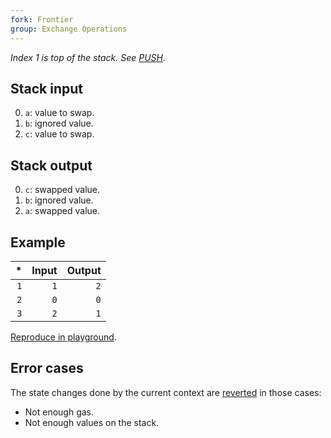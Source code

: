 ```yaml
---
fork: Frontier
group: Exchange Operations
---
```


*Index 1 is top of the stack. See [PUSH](/#60).*

## Stack input

0. `a`: value to swap.
1. `b`: ignored value.
2. `c`: value to swap.

## Stack output

0. `c`: swapped value.
1. `b`: ignored value.
2. `a`: swapped value.

## Example

| * | Input | Output |
|--:|------:|-------:|
| `1` | `1` | `2` |
| `2` | `0` | `0` |
| `3` | `2` | `1` |

[Reproduce in playground](/?unit=Wei&codeType=Mnemonic&code='yet%20state~2~0~1zzywapzSWAP2'~zPUSH1%20z%5Cny%2F%2F%20S%01yz~_).

## Error cases

The state changes done by the current context are [reverted](#FD) in those cases:
- Not enough gas.
- Not enough values on the stack.

